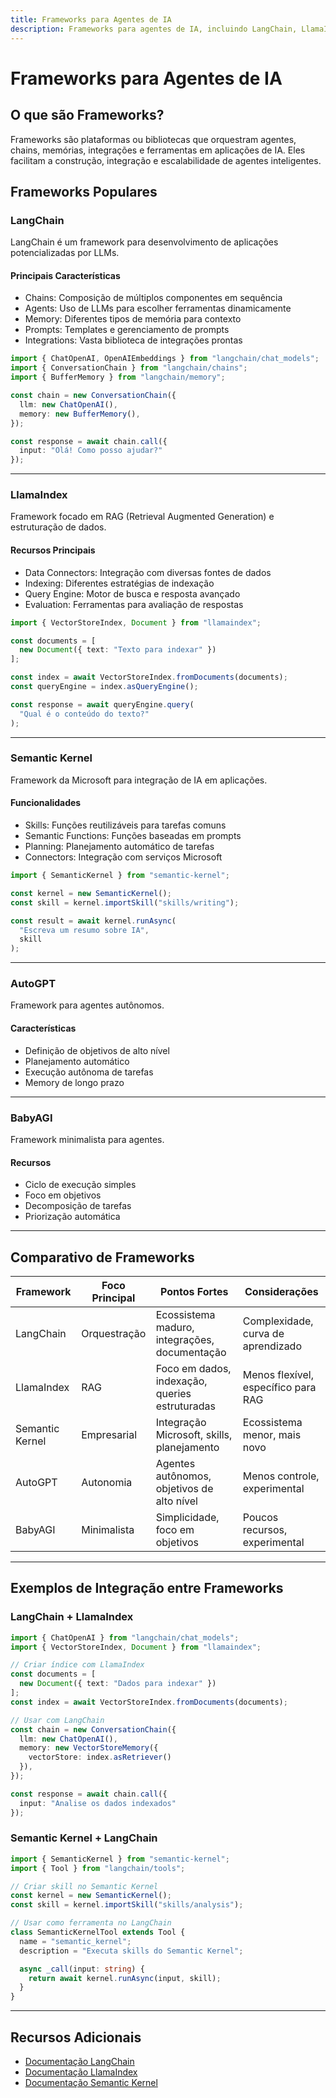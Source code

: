```yaml
---
title: Frameworks para Agentes de IA
description: Frameworks para agentes de IA, incluindo LangChain, LlamaIndex, Semantic Kernel, AutoGPT, BabyAGI e comparativos.
---
```


# Frameworks para Agentes de IA

## O que são Frameworks?

Frameworks são plataformas ou bibliotecas que orquestram agentes, chains, memórias, integrações e ferramentas em aplicações de IA. Eles facilitam a construção, integração e escalabilidade de agentes inteligentes.

## Frameworks Populares

### LangChain
LangChain é um framework para desenvolvimento de aplicações potencializadas por LLMs.

#### Principais Características
- Chains: Composição de múltiplos componentes em sequência
- Agents: Uso de LLMs para escolher ferramentas dinamicamente
- Memory: Diferentes tipos de memória para contexto
- Prompts: Templates e gerenciamento de prompts
- Integrations: Vasta biblioteca de integrações prontas

```typescript
import { ChatOpenAI, OpenAIEmbeddings } from "langchain/chat_models";
import { ConversationChain } from "langchain/chains";
import { BufferMemory } from "langchain/memory";

const chain = new ConversationChain({
  llm: new ChatOpenAI(),
  memory: new BufferMemory(),
});

const response = await chain.call({
  input: "Olá! Como posso ajudar?"
});
```

---

### LlamaIndex
Framework focado em RAG (Retrieval Augmented Generation) e estruturação de dados.

#### Recursos Principais
- Data Connectors: Integração com diversas fontes de dados
- Indexing: Diferentes estratégias de indexação
- Query Engine: Motor de busca e resposta avançado
- Evaluation: Ferramentas para avaliação de respostas

```typescript
import { VectorStoreIndex, Document } from "llamaindex";

const documents = [
  new Document({ text: "Texto para indexar" })
];

const index = await VectorStoreIndex.fromDocuments(documents);
const queryEngine = index.asQueryEngine();

const response = await queryEngine.query(
  "Qual é o conteúdo do texto?"
);
```

---

### Semantic Kernel
Framework da Microsoft para integração de IA em aplicações.

#### Funcionalidades
- Skills: Funções reutilizáveis para tarefas comuns
- Semantic Functions: Funções baseadas em prompts
- Planning: Planejamento automático de tarefas
- Connectors: Integração com serviços Microsoft

```typescript
import { SemanticKernel } from "semantic-kernel";

const kernel = new SemanticKernel();
const skill = kernel.importSkill("skills/writing");

const result = await kernel.runAsync(
  "Escreva um resumo sobre IA",
  skill
);
```

---

### AutoGPT
Framework para agentes autônomos.

#### Características
- Definição de objetivos de alto nível
- Planejamento automático
- Execução autônoma de tarefas
- Memory de longo prazo

---

### BabyAGI
Framework minimalista para agentes.

#### Recursos
- Ciclo de execução simples
- Foco em objetivos
- Decomposição de tarefas
- Priorização automática

---

## Comparativo de Frameworks

| Framework      | Foco Principal | Pontos Fortes                                 | Considerações                  |
|---------------|---------------|-----------------------------------------------|--------------------------------|
| LangChain     | Orquestração   | Ecossistema maduro, integrações, documentação | Complexidade, curva de aprendizado |
| LlamaIndex    | RAG            | Foco em dados, indexação, queries estruturadas| Menos flexível, específico para RAG |
| Semantic Kernel| Empresarial   | Integração Microsoft, skills, planejamento    | Ecossistema menor, mais novo   |
| AutoGPT       | Autonomia      | Agentes autônomos, objetivos de alto nível    | Menos controle, experimental   |
| BabyAGI       | Minimalista    | Simplicidade, foco em objetivos               | Poucos recursos, experimental  |

---

## Exemplos de Integração entre Frameworks

### LangChain + LlamaIndex
```typescript
import { ChatOpenAI } from "langchain/chat_models";
import { VectorStoreIndex, Document } from "llamaindex";

// Criar índice com LlamaIndex
const documents = [
  new Document({ text: "Dados para indexar" })
];
const index = await VectorStoreIndex.fromDocuments(documents);

// Usar com LangChain
const chain = new ConversationChain({
  llm: new ChatOpenAI(),
  memory: new VectorStoreMemory({
    vectorStore: index.asRetriever()
  }),
});

const response = await chain.call({
  input: "Analise os dados indexados"
});
```

### Semantic Kernel + LangChain
```typescript
import { SemanticKernel } from "semantic-kernel";
import { Tool } from "langchain/tools";

// Criar skill no Semantic Kernel
const kernel = new SemanticKernel();
const skill = kernel.importSkill("skills/analysis");

// Usar como ferramenta no LangChain
class SemanticKernelTool extends Tool {
  name = "semantic_kernel";
  description = "Executa skills do Semantic Kernel";

  async _call(input: string) {
    return await kernel.runAsync(input, skill);
  }
}
```

---

## Recursos Adicionais
- [Documentação LangChain](https://js.langchain.com/docs)
- [Documentação LlamaIndex](https://docs.llamaindex.ai)
- [Documentação Semantic Kernel](https://learn.microsoft.com/semantic-kernel) 